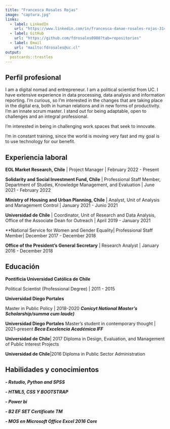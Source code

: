 ---
title: "Francesca Rosales Rojas"
image: "captura.jpg"
links:
  - label: LinkedIn
    url: "https://www.linkedin.com/in/francesca-danae-rosales-rojas-314457b6/"
  - label: GitHub
    url: "https://github.com/fdrosales0908?tab=repositories"
  - label: Email
    url: "mailto:fdrosales@uc.cl"
output:
  postcards::trestles
---
 
## Perfil profesional

I am a digital nomad and entrepreneur. I am a political scientist from UC. I have extensive experience in data processing, data analysis and information reporting. I'm curious, so I'm interested in the changes that are taking place in the digital era, both in human relations and in new forms of productivity. I'm an innate scrum master. I stand out for being adaptable, open to challenges and an integral professional.

I'm interested in being in challenging work spaces that seek to innovate.

I'm in constant training, since the world is moving very fast and my goal is to use technology for our benefit.



## Experiencia laboral

**EOL Market Research, Chile** | Project Manager | February 2022 - Present

**Solidarity and Social Investment Fund, Chile** | Professional Staff Member, Department of Studies, Knowledge Management, and Evaluation | June 2021 - February 2022

**Ministry of Housing and Urban Planning, Chile** | Analyst, Unit of Analysis and Management Control | January 2021 - Junio 2021

**Universidad de Chile** | Coordinator, Unit of Research and Data Analysis, Office of the Associate Dean for Outreach | April 2019 - January 2021

**National Service for Women and
Gender Equality| Professional Staff Member| December 2017 - December 2018

**Office of the President’s General Secretary** | Research Analyst | January 2016 - December 2018


## Educación

**Pontificia Universidad Católica de Chile** 

Political Scientist (Professional Degree) | 2011 - 2015

**Universidad Diego Portales** 

Master in Public Policy | 2018-2020
***Conicyt National Master’s Scholarship/summa cum laude)***

**Universidad Diego Portales** 
Master's student in contemporary thought | 2021-present
***Beca Excelencia Académica IFF***

**Universidad de Chile**| 2017
Diploma in Design, Evaluation, and Management of Public Interest Projects

**Universidad de Chile**|2016
Diploma in Public Sector Administration

## Habilidades y conocimientos

***- Rstudio, Python and SPSS***

***- HTML5, CSS Y BOOTSTRAP***

***- Power bi***

***- B2 EF SET Certificate TM***

***- MOS en Microsoft Office Excel 2016 Core***
